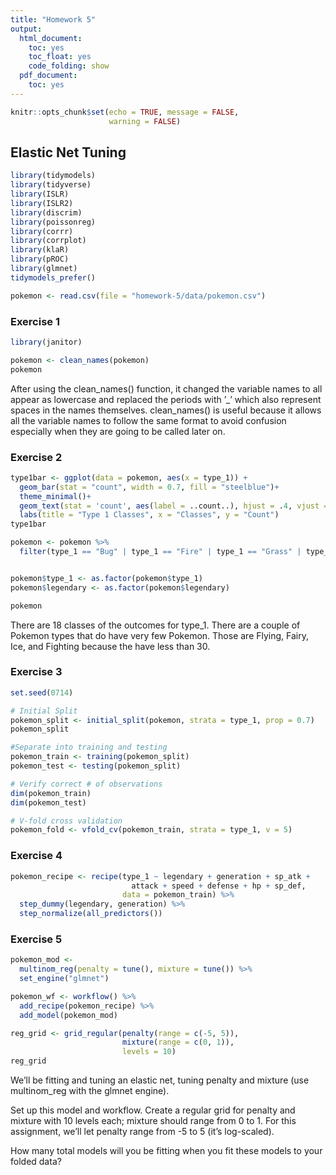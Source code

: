 ```yaml
---
title: "Homework 5"
output:
  html_document:
    toc: yes
    toc_float: yes
    code_folding: show
  pdf_document:
    toc: yes
---
```


```r
knitr::opts_chunk$set(echo = TRUE, message = FALSE,
                      warning = FALSE)
```


## Elastic Net Tuning 
```r
library(tidymodels)
library(tidyverse)
library(ISLR) 
library(ISLR2) 
library(discrim)
library(poissonreg)
library(corrr)
library(corrplot)
library(klaR) 
library(pROC)
library(glmnet)
tidymodels_prefer()

```


```r
pokemon <- read.csv(file = "homework-5/data/pokemon.csv")
```


### Exercise 1 
```r
library(janitor)

pokemon <- clean_names(pokemon)
pokemon
```

After using the clean_names() function, it changed the variable names to all appear as lowercase and replaced the periods with '_' which also
represent spaces in the names themselves. clean_names() is useful because it allows all the variable names to follow the same format to avoid
confusion especially when they are going to be called later on. 



### Exercise 2 
```r
type1bar <- ggplot(data = pokemon, aes(x = type_1)) +
  geom_bar(stat = "count", width = 0.7, fill = "steelblue")+
  theme_minimal()+
  geom_text(stat = 'count', aes(label = ..count..), hjust = .4, vjust = -1)+
  labs(title = "Type 1 Classes", x = "Classes", y = "Count")
type1bar

pokemon <- pokemon %>%
  filter(type_1 == "Bug" | type_1 == "Fire" | type_1 == "Grass" | type_1 ==  "Normal" | type_1 ==  "Water" | type_1 == "Psychic")


pokemon$type_1 <- as.factor(pokemon$type_1)
pokemon$legendary <- as.factor(pokemon$legendary)

pokemon
```

There are 18 classes of the outcomes for type_1. There are a couple of Pokemon types that do have very few Pokemon. Those are Flying, Fairy, Ice, and Fighting because the have less than 30. 


### Exercise 3 
```r
set.seed(0714)

# Initial Split
pokemon_split <- initial_split(pokemon, strata = type_1, prop = 0.7)
pokemon_split

#Separate into training and testing
pokemon_train <- training(pokemon_split)
pokemon_test <- testing(pokemon_split)

# Verify correct # of observations
dim(pokemon_train)
dim(pokemon_test)

# V-fold cross validation
pokemon_fold <- vfold_cv(pokemon_train, strata = type_1, v = 5)
```


### Exercise 4 
```r
pokemon_recipe <- recipe(type_1 ~ legendary + generation + sp_atk +
                           attack + speed + defense + hp + sp_def,
                         data = pokemon_train) %>%
  step_dummy(legendary, generation) %>%
  step_normalize(all_predictors())
```


### Exercise 5 
```r
pokemon_mod <- 
  multinom_reg(penalty = tune(), mixture = tune()) %>%
  set_engine("glmnet")

pokemon_wf <- workflow() %>%
  add_recipe(pokemon_recipe) %>%
  add_model(pokemon_mod)

reg_grid <- grid_regular(penalty(range = c(-5, 5)), 
                         mixture(range = c(0, 1)), 
                         levels = 10)
reg_grid

```

We’ll be fitting and tuning an elastic net, tuning penalty and mixture (use multinom_reg with the glmnet engine).

Set up this model and workflow. Create a regular grid for penalty and mixture with 10 levels each; mixture should range from 0 to 1. For this assignment, we’ll let penalty range from -5 to 5 (it’s log-scaled).

How many total models will you be fitting when you fit these models to your folded data?
























